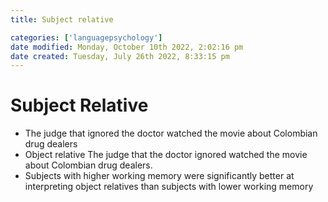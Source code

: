 ```yaml
---
title: Subject relative

categories: ['languagepsychology']
date modified: Monday, October 10th 2022, 2:02:16 pm
date created: Tuesday, July 26th 2022, 8:33:15 pm
---
```


# Subject Relative
- The judge that ignored the doctor watched the movie about Colombian drug dealers
- Object relative The judge that the doctor ignored watched the movie about Colombian drug dealers.
- Subjects with higher working memory were significantly better at interpreting object relatives than subjects with lower working memory



